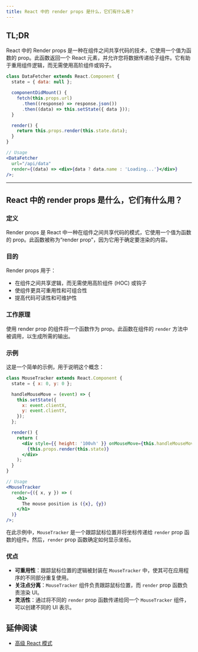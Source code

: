 ```yaml
---
title: React 中的 render props 是什么，它们有什么用？
---
```


## TL;DR

React 中的 Render props 是一种在组件之间共享代码的技术，它使用一个值为函数的 prop。此函数返回一个 React 元素，并允许您将数据传递给子组件。它有助于重用组件逻辑，而无需使用高阶组件或钩子。

```jsx
class DataFetcher extends React.Component {
  state = { data: null };

  componentDidMount() {
    fetch(this.props.url)
      .then((response) => response.json())
      .then((data) => this.setState({ data }));
  }

  render() {
    return this.props.render(this.state.data);
  }
}

// Usage
<DataFetcher
  url="/api/data"
  render={(data) => <div>{data ? data.name : 'Loading...'}</div>}
/>;
```

***

## React 中的 render props 是什么，它们有什么用？

### 定义

Render props 是 React 中一种在组件之间共享代码的模式，它使用一个值为函数的 prop。此函数被称为“render prop”，因为它用于确定要渲染的内容。

### 目的

Render props 用于：

* 在组件之间共享逻辑，而无需使用高阶组件 (HOC) 或钩子
* 使组件更具可重用性和可组合性
* 提高代码可读性和可维护性

### 工作原理

使用 render prop 的组件将一个函数作为 prop。此函数在组件的 `render` 方法中被调用，以生成所需的输出。

### 示例

这是一个简单的示例，用于说明这个概念：

```jsx
class MouseTracker extends React.Component {
  state = { x: 0, y: 0 };

  handleMouseMove = (event) => {
    this.setState({
      x: event.clientX,
      y: event.clientY,
    });
  };

  render() {
    return (
      <div style={{ height: '100vh' }} onMouseMove={this.handleMouseMove}>
        {this.props.render(this.state)}
      </div>
    );
  }
}

// Usage
<MouseTracker
  render={({ x, y }) => (
    <h1>
      The mouse position is ({x}, {y})
    </h1>
  )}
/>;
```

在此示例中，`MouseTracker` 是一个跟踪鼠标位置并将坐标传递给 `render` prop 函数的组件。然后，`render` prop 函数确定如何显示坐标。

### 优点

* **可重用性**：跟踪鼠标位置的逻辑被封装在 `MouseTracker` 中，使其可在应用程序的不同部分重复使用。
* **关注点分离**：`MouseTracker` 组件负责跟踪鼠标位置，而 `render` prop 函数负责渲染 UI。
* **灵活性**：通过将不同的 `render` prop 函数传递给同一个 `MouseTracker` 组件，可以创建不同的 UI 表示。

## 延伸阅读

* [高级 React 模式](https://kentcdodds.com/blog/compound-components-with-react-hooks)
